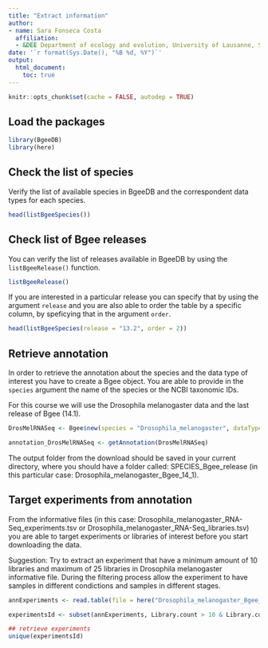 ```yaml
---
title: "Extract information"
author: 
- name: Sara Fonseca Costa
  affiliation:
  - &DEE Department of ecology and evolution, University of Lausanne, Switzerland
date: '`r format(Sys.Date(), "%B %d, %Y")`'
output:
  html_document:
    toc: true
---
```


```r
knitr::opts_chunk$set(cache = FALSE, autodep = TRUE)
```

## Load the packages

```r
library(BgeeDB)
library(here)
```

## Check the list of species

Verify the list of available species in BgeeDB and the correspondent data types for each species.

```r
head(listBgeeSpecies())
```

## Check list of Bgee releases
 
You can verify the list of releases available in BgeeDB by using the `listBgeeRelease()` function.

```r
listBgeeRelease()
```

If you are interested in a particular release you can specify that by using the argument `release` and you are also able to order the table by a specific column, by speficying that in the argument `order`.

```r
head(listBgeeSpecies(release = "13.2", order = 2))
```

## Retrieve annotation

In order to retrieve the annotation about the species and the data type of interest you have to create a Bgee object. You are able to provide in the `species` argument the name of the species or the NCBI taxonomic IDs.

For this course we will use the Drosophila melanogaster data and the last release of Bgee (14.1).

```r
DrosMelRNASeq <- Bgee$new(species = "Drosophila_melanogaster", dataType = "rna_seq")
```

```r
annotation_DrosMelRNASeq <- getAnnotation(DrosMelRNASeq)
```

The output folder from the download should be saved in your current directory, where you should have a folder called: SPECIES_Bgee_release (in this particular case: Drosophila_melanogaster_Bgee_14_1).


## Target experiments from annotation

From the informative files (in this case: Drosophila_melanogaster_RNA-Seq_experiments.tsv or Drosophila_melanogaster_RNA-Seq_libraries.tsv) you are able to target experiments or libraries of interest before you start downloading the data.

Suggestion: Try to extract an experiment that have a minimum amount of 10 libraries and maximum of 25 libraries in Drosophila melanogaster informative file. 
During the filtering process allow the experiment to have samples in different condictions and samples in different stages.


```r
annExperiments <- read.table(file = here("Drosophila_melanogaster_Bgee_14_1","Drosophila_melanogaster_RNA-Seq_experiments.tsv"), header=T, sep="\t")

experimentsId <- subset(annExperiments, Library.count > 10 & Library.count < 25 & Condition.count > 5 & Condition.count < 15 & Organ.stage.count > 5)

## retrieve experiments 
unique(experimentsId)
```


